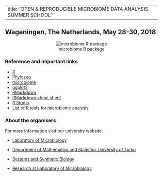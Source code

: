 
---
title: "OPEN & REPRODUCIBLE MICROBIOME DATA ANALYSIS SUMMER SCHOOL" 
---


## Wageningen, The Netherlands, May 28-30, 2018     
  
  
  
<center>![ microbiome R package](../images/microbiomeR_Stickerreseize.png)</center>  



### Reference and important links  
  

* [R](https://www.r-project.org/)   
* [Phyloseq](http://journals.plos.org/plosone/article?id=10.1371/journal.pone.0061217)   
* [microbiome](http://microbiome.github.io/microbiome/)   
* [ggplot2](http://ggplot2.org/)   
* [RMarkdown](https://rmarkdown.rstudio.com/)   
* [RMarkdown cheat sheet](https://www.rstudio.com/wp-content/uploads/2015/02/rmarkdown-cheatsheet.pdf)   
* [R Studio](https://www.rstudio.com/)   
* [List of R tools for microbiome analysis](https://github.com/microsud/Tools-Microbiome-Anlaysis)   



### About the organisers    

For more information visit our university website:  

* [Laboratory of Microbiology](https://www.wur.nl/en/Expertise-Services/Chair-groups/Agrotechnology-and-Food-Sciences/Laboratory-of-Microbiology.htm)  

* [Department of Mathematics and Statistics University of Turku](https://www.utu.fi/en/units/sci/units/math/Pages/home.aspx)  

* [Systems and Synthetic Biology](https://www.wur.nl/en/Expertise-Services/Chair-groups/Agrotechnology-and-Food-Sciences/Laboratory-of-Systems-and-Synthetic-Biology.htm)   

* [Research at Laboratory of Microbiology](https://www.wur.nl/en/Expertise-Services/Chair-groups/Agrotechnology-and-Food-Sciences/Laboratory-of-Microbiology/Research.htm)   
















